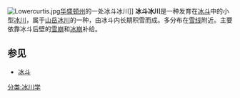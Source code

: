 {{Unreferenced|time=2022-05-27T04:44:05+00:00}}
{{merge to|冰川|discuss=Talk:冰川#请求与冰川合并|time=2013-08-06T06:05:29+00:00}}

{{noteTA
|T=zh-cn:冰斗冰川;zh-tw:冰斗冰河;
|1=zh-cn:冰川;zh-tw:冰河;
}}
[[Image:Lowercurtis.jpg|thumb]][[华盛顿州|华盛顿州]]的一处冰斗冰川]]
'''冰斗冰川'''是一种发育在[[冰斗|冰斗]]中的小型[[冰川|冰川]]，属于[[山岳冰川|山岳冰川]]的一种，由冰斗内长期积雪而成。多分布在[[雪线|雪线]]附近。主要依靠冰斗后壁的[[雪崩|雪崩]]和[[冰崩|冰崩]]补给。
==参见==
*[[冰斗|冰斗]]
[[分类:冰川学|分类:冰川学]]



{{地质小作品}}
{{冰川}}